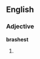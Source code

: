 ==English==

===Adjective===
'''brashest'''

# {{superlative of|[[brash]]}}
{{anagrams:en/abehrsst}}